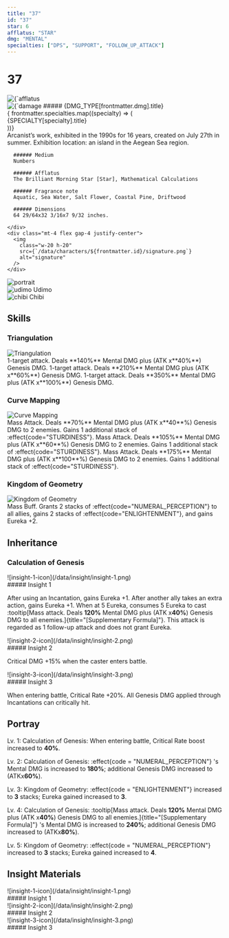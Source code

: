 ```yaml
---
title: "37"
id: "37"
star: 6
afflatus: "STAR"
dmg: "MENTAL"
specialties: ["DPS", "SUPPORT", "FOLLOW_UP_ATTACK"]
---
```



# 37

<div class="my-8">
  <CharacterStar star={frontmatter.star} />
</div>

<div class="flex justify-between flex-col-reverse md:flex-row gap-8">
  <div>
    <div class="flex gap-8 items-center">
      <img
        class="w-32" 
        src={`/data/afflatus/af-${AFFLATUS_TYPE[frontmatter.afflatus].assetCode}.png`}
        alt={`afflatus ${AFFLATUS_TYPE[frontmatter.afflatus].assetCode}`}
      />
      <div class="flex gap-2 items-center">
        <img
          class="w-14 h-14"
          src={`/data/dmg-type/${DMG_TYPE[frontmatter.dmg].assetCode}.png`}
          alt={`damage type ${DMG_TYPE[frontmatter.dmg].assetCode}`}
        />
        ##### {DMG_TYPE[frontmatter.dmg].title}
      </div>
    </div>
    {
      frontmatter.specialties.map((specialty) => (
        <div class="mx-1 my-2 badge badge-lg bg-base-content/10">{SPECIALTY[specialty].title}</div>
    ))}
    <div class="mt-4">
      Arcanist’s work, exhibited in the 1990s for 16 years, created on July 27th in summer. Exhibition location: an island in the Aegean Sea region.

      ###### Medium
      Numbers 

      ###### Afflatus
      The Brilliant Morning Star [Star], Mathematical Calculations

      ###### Fragrance note
      Aquatic, Sea Water, Salt Flower, Coastal Pine, Driftwood

      ###### Dimensions
      64 29/64x32 3/16x7 9/32 inches.

    </div>
    <div class="mt-4 flex gap-4 justify-center">
      <img
        class="w-20 h-20"
        src={`/data/characters/${frontmatter.id}/signature.png`}
        alt="signature"
      />
    </div>
  </div>
  <div>
    <div class="w-80">
      <img
        class="w-full"
        src={`/data/characters/${frontmatter.id}/portrait.webp`}
        alt="portrait"
      />
    </div>
    <div class="mt-5 flex gap-6 justify-center items-end">
      <div class="text-center">
        <img
          class="w-20"
          src={`/data/characters/${frontmatter.id}/udimo.png`}
          alt="udimo"
        />
        Udimo
      </div>
      <div class="text-center">
        <img
          class="w-20"
          src={`/data/characters/${frontmatter.id}/chibi.png`}
          alt="chibi"
        />
        Chibi
      </div>
    </div>
  </div>
</div>

## Skills

### Triangulation

<div class="flex gap-5 flex-col md:flex-row items-center md:items-stretch">
  <div class="w-48 shrink-0">
    <img
      src={`/data/characters/${frontmatter.id}/skill-1.png`}
      alt="Triangulation"
    />
  </div>
  <CardInfo star={1} type="ATTACK" note="An obvious triangle.">
    1-target attack. Deals **140%** Mental DMG plus (ATK x**40%**) Genesis DMG.
  </CardInfo>
  <CardInfo
    star={2}
    type="ATTACK"
    note="An obvious triangle, speaking out against overlooked injustices."
  >
    1-target attack. Deals **210%** Mental DMG plus (ATK x**60%**) Genesis DMG.
  </CardInfo>
  <CardInfo
    star={3}
    type="ATTACK"
    note="An obvious triangle, speaking out against overlooked injustices, the evidence is as follows."
  >
    1-target attack. Deals **350%** Mental DMG plus (ATK x**100%**) Genesis DMG.
  </CardInfo>
</div>

### Curve Mapping

<div class="flex gap-5 flex-col md:flex-row items-center md:items-stretch">
  <div class="w-48 shrink-0">
    <img
      src={`/data/characters/${frontmatter.id}/skill-2.png`}
      alt="Curve Mapping"
    />
  </div>
  <CardInfo star={1} type="ATTACK" note="Such beautiful form.">
    Mass Attack. Deals **70%** Mental DMG plus (ATK x**40**%) Genesis DMG to 2
    enemies. Gains 1 additional stack of :effect{code="STURDINESS"}.
  </CardInfo>
  <CardInfo
    star={2}
    type="ATTACK"
    note="Such beautiful form. Desirable in dimensions and fractals."
  >
    Mass Attack. Deals **105%** Mental DMG plus (ATK x**60**%) Genesis DMG to 2
    enemies. Gains 1 additional stack of :effect{code="STURDINESS"}.
  </CardInfo>
  <CardInfo
    star={3}
    type="ATTACK"
    note="Such beautiful form. Desirable in dimensions and fractals — a truth agreed upon by all."
  >
    Mass Attack. Deals **175%** Mental DMG plus (ATK x**100**%) Genesis DMG to 2
    enemies. Gains 1 additional stack of :effect{code="STURDINESS"}.
  </CardInfo>
</div>

### Kingdom of Geometry

<div class="flex gap-5 flex-col md:flex-row items-center md:items-stretch">
  <div class="w-48 shrink-0">
    <img
      src={`/data/characters/${frontmatter.id}/ultimate.png`}
      alt="Kingdom of Geometry"
    />
  </div>
  <CardInfo
    type="BUFF"
    note="It is the omega, the final answer, the result of all calculations."
  >
    Mass Buff. Grants 2 stacks of :effect{code="NUMERAL_PERCEPTION"} to all allies,
    gains 2 stacks of :effect{code="ENLIGHTENMENT"}, and gains Eureka +2.
  </CardInfo>
</div>

## Inheritance

### Calculation of Genesis

<div class="mt-4 flex items-center">
  <div class="w-8 h-8 mr-2">![insight-1-icon](/data/insight/insight-1.png)</div>
  ##### Insight 1
</div>

After using an Incantation, gains Eureka +1. After another ally takes an extra action, gains Eureka +1. When at 5 Eureka, consumes 5 Eureka to cast :tooltip[Mass attack. Deals **120%** Mental DMG plus (ATK x**40%**) Genesis DMG to all enemies.]{title="[Supplementary Formula]"}. This attack is regarded as 1 follow-up attack and does not grant Eureka.

<div class="mt-4 flex items-center">
  <div class="w-8 h-8 mr-2">![insight-2-icon](/data/insight/insight-2.png)</div>
  ##### Insight 2
</div>

Critical DMG <span class="highlight">+15%</span> when the caster enters battle.

<div class="mt-4 flex items-center">
  <div class="w-8 h-8 mr-2">![insight-3-icon](/data/insight/insight-3.png)</div>
  ##### Insight 3
</div>

When entering battle, Critical Rate <span class="highlight">+20%</span>. All Genesis DMG applied through Incantations can critically hit.

## Portray

<span class="text-2xl mr-2">Lv. 1:</span> Calculation of Genesis: When entering
battle, Critical Rate boost increased to **40%**.

<span class="text-2xl mr-2">Lv. 2:</span> Calculation of Genesis: :effect{code = "NUMERAL_PERCEPTION"}
's Mental DMG is increased to **180%**; additional Genesis DMG increased to
(ATKx**60%**).

<span class="text-2xl">Lv. 3:</span> Kingdom of Geometry: :effect{code = "ENLIGHTENMENT"} increased
to **3** stacks; Eureka gained increased to **3**.

<span class="text-2xl">Lv. 4:</span> Calculation of Genesis: :tooltip[Mass attack. Deals **120%** Mental DMG plus (ATK x**40%**) Genesis DMG to all enemies.]{title="[Supplementary Formula]"}
's Mental DMG is increased to **240%**; additional Genesis DMG increased to
(ATKx**80%**).

<span class="text-2xl">Lv. 5:</span> Kingdom of Geometry: :effect{code = "NUMERAL_PERCEPTION"} increased
to **3** stacks; Eureka gained increased to **4**.

## Insight Materials

<div class="flex flex-col md:flex-row gap-4">
  <div class="flex-1">
    <div class="flex items-center">
      <div class="w-6 mr-2">![insight-1-icon](/data/insight/insight-1.png)</div>
      ##### Insight 1
    </div>
    <Material type="SHARPODONTY" variant="small" require={18000} />
    <Material type="PAGE_OF_STARLIT_ASCENT" variant="small" require={6} />
    <Material type="LIQUEFIED_TERROR" variant="small" require={5} />
    <Material type="MAGNESIA_CRYSTAL" variant="small" require={6} />
  </div>
  <div class="flex-1">
    <div class="flex items-center">
      <div class="w-6 mr-2">![insight-2-icon](/data/insight/insight-2.png)</div>
      ##### Insight 2
    </div>
    <Material type="SHARPODONTY" variant="small" require={40000} />
    <Material type="SCROLL_OF_STARLIT_ASCENT" variant="small" require={10} />
    <Material type="WINGED_KEY" variant="small" require={6} />
    <Material type="ESOTERIC_BONES" variant="small" require={6} />
  </div>
  <div class="flex-1">
    <div class="flex items-center">
      <div class="w-6 mr-2">![insight-3-icon](/data/insight/insight-3.png)</div>
      ##### Insight 3
    </div>
    <Material type="SHARPODONTY" variant="small" require={200000} />
    <Material type="TOME_OF_STARLIT_ASCENT" variant="small" require={16} />
    <Material type="SERPENT_SCEPTER" variant="small" require={3} />
    <Material type="BOGEYMAN" variant="small" require={5} />
  </div>
</div>
